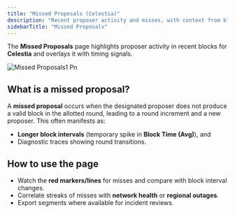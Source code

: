 ```yaml
---
title: "Missed Proposals (Celestia)"
description: "Recent proposer activity and misses, with context from block time dynamics."
sidebarTitle: "Missed Proposals"
---
```


The **Missed Proposals** page highlights proposer activity in recent blocks for **Celestia** and overlays it with timing signals.

![Missed Proposals1 Pn](/images/missed-proposals1.png)

## What is a missed proposal?

A **missed proposal** occurs when the designated proposer does not produce a valid block in the allotted round, leading to a round increment and a new proposer. This often manifests as:

- **Longer block intervals** (temporary spike in **Block Time (Avg)**), and
- Diagnostic traces showing round transitions.

## How to use the page

- Watch the **red markers/lines** for misses and compare with block interval changes.
- Correlate streaks of misses with **network health** or **regional outages**.
- Export segments where available for incident reviews.